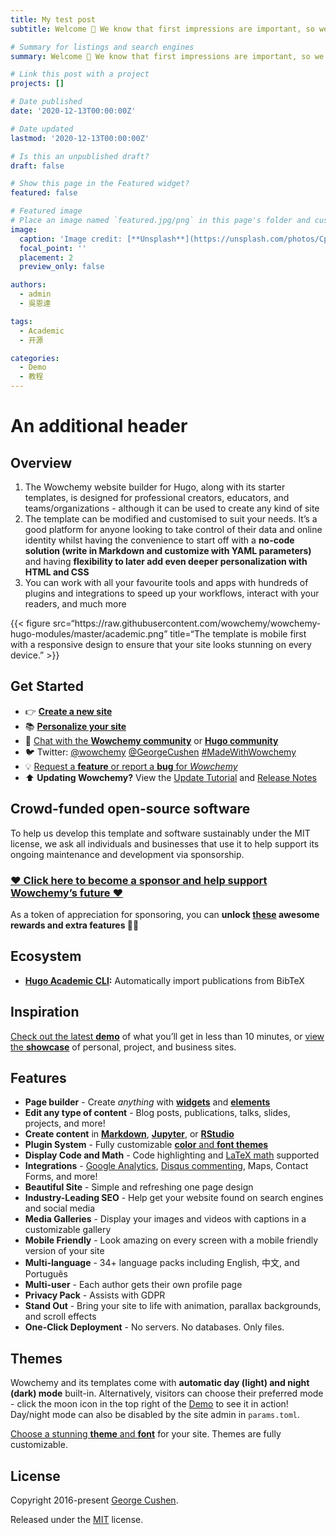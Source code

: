 ```yaml
---
title: My test post
subtitle: Welcome 👋 We know that first impressions are important, so we've populated your new site with some initial content to help you get familiar with everything in no time.

# Summary for listings and search engines
summary: Welcome 👋 We know that first impressions are important, so we've populated your new site with some initial content to help you get familiar with everything in no time.

# Link this post with a project
projects: []

# Date published
date: '2020-12-13T00:00:00Z'

# Date updated
lastmod: '2020-12-13T00:00:00Z'

# Is this an unpublished draft?
draft: false

# Show this page in the Featured widget?
featured: false

# Featured image
# Place an image named `featured.jpg/png` in this page's folder and customize its options here.
image:
  caption: 'Image credit: [**Unsplash**](https://unsplash.com/photos/CpkOjOcXdUY)'
  focal_point: ''
  placement: 2
  preview_only: false

authors:
  - admin
  - 吳恩達

tags:
  - Academic
  - 开源

categories:
  - Demo
  - 教程
---
```



# An additional header

## Overview

1. The Wowchemy website builder for Hugo, along with its starter templates, is designed for professional creators, educators, and teams/organizations - although it can be used to create any kind of site
2. The template can be modified and customised to suit your needs. It's a good platform for anyone looking to take control of their data and online identity whilst having the convenience to start off with a **no-code solution (write in Markdown and customize with YAML parameters)** and having **flexibility to later add even deeper personalization with HTML and CSS**
3. You can work with all your favourite tools and apps with hundreds of plugins and integrations to speed up your workflows, interact with your readers, and much more

{{< figure src="https://raw.githubusercontent.com/wowchemy/wowchemy-hugo-modules/master/academic.png" title="The template is mobile first with a responsive design to ensure that your site looks stunning on every device." >}}

## Get Started

- 👉 [**Create a new site**](https://wowchemy.com/templates/)
- 📚 [**Personalize your site**](https://wowchemy.com/docs/)
- 💬 [Chat with the **Wowchemy community**](https://discord.gg/z8wNYzb) or [**Hugo community**](https://discourse.gohugo.io)
- 🐦 Twitter: [@wowchemy](https://twitter.com/wowchemy) [@GeorgeCushen](https://twitter.com/GeorgeCushen) [#MadeWithWowchemy](https://twitter.com/search?q=%23MadeWithWowchemy&src=typed_query)
- 💡 [Request a **feature** or report a **bug** for _Wowchemy_](https://github.com/wowchemy/wowchemy-hugo-modules/issues)
- ⬆️ **Updating Wowchemy?** View the [Update Tutorial](https://wowchemy.com/docs/hugo-tutorials/update/) and [Release Notes](https://wowchemy.com/updates/)

## Crowd-funded open-source software

To help us develop this template and software sustainably under the MIT license, we ask all individuals and businesses that use it to help support its ongoing maintenance and development via sponsorship.

### [❤️ Click here to become a sponsor and help support Wowchemy's future ❤️](https://wowchemy.com/plans/)

As a token of appreciation for sponsoring, you can **unlock [these](https://wowchemy.com/plans/) awesome rewards and extra features 🦄✨**

## Ecosystem

- **[Hugo Academic CLI](https://github.com/wowchemy/hugo-academic-cli):** Automatically import publications from BibTeX

## Inspiration

[Check out the latest **demo**](https://academic-demo.netlify.com/) of what you'll get in less than 10 minutes, or [view the **showcase**](https://wowchemy.com/user-stories/) of personal, project, and business sites.

## Features

- **Page builder** - Create _anything_ with [**widgets**](https://wowchemy.com/docs/page-builder/) and [**elements**](https://wowchemy.com/docs/content/writing-markdown-latex/)
- **Edit any type of content** - Blog posts, publications, talks, slides, projects, and more!
- **Create content** in [**Markdown**](https://wowchemy.com/docs/content/writing-markdown-latex/), [**Jupyter**](https://wowchemy.com/docs/import/jupyter/), or [**RStudio**](https://wowchemy.com/docs/install-locally/)
- **Plugin System** - Fully customizable [**color** and **font themes**](https://wowchemy.com/docs/customization/)
- **Display Code and Math** - Code highlighting and [LaTeX math](https://en.wikibooks.org/wiki/LaTeX/Mathematics) supported
- **Integrations** - [Google Analytics](https://analytics.google.com), [Disqus commenting](https://disqus.com), Maps, Contact Forms, and more!
- **Beautiful Site** - Simple and refreshing one page design
- **Industry-Leading SEO** - Help get your website found on search engines and social media
- **Media Galleries** - Display your images and videos with captions in a customizable gallery
- **Mobile Friendly** - Look amazing on every screen with a mobile friendly version of your site
- **Multi-language** - 34+ language packs including English, 中文, and Português
- **Multi-user** - Each author gets their own profile page
- **Privacy Pack** - Assists with GDPR
- **Stand Out** - Bring your site to life with animation, parallax backgrounds, and scroll effects
- **One-Click Deployment** - No servers. No databases. Only files.

## Themes

Wowchemy and its templates come with **automatic day (light) and night (dark) mode** built-in. Alternatively, visitors can choose their preferred mode - click the moon icon in the top right of the [Demo](https://academic-demo.netlify.com/) to see it in action! Day/night mode can also be disabled by the site admin in `params.toml`.

[Choose a stunning **theme** and **font**](https://wowchemy.com/docs/customization) for your site. Themes are fully customizable.

## License

Copyright 2016-present [George Cushen](https://georgecushen.com).

Released under the [MIT](https://github.com/wowchemy/wowchemy-hugo-modules/blob/master/LICENSE.md) license.

